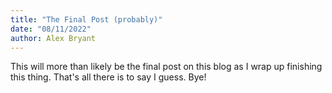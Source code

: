 ```yaml
---
title: "The Final Post (probably)"
date: "08/11/2022"
author: Alex Bryant
---
```


This will more than likely be the final post on this blog as I wrap up finishing
this thing. That's all there is to say I guess. Bye!
